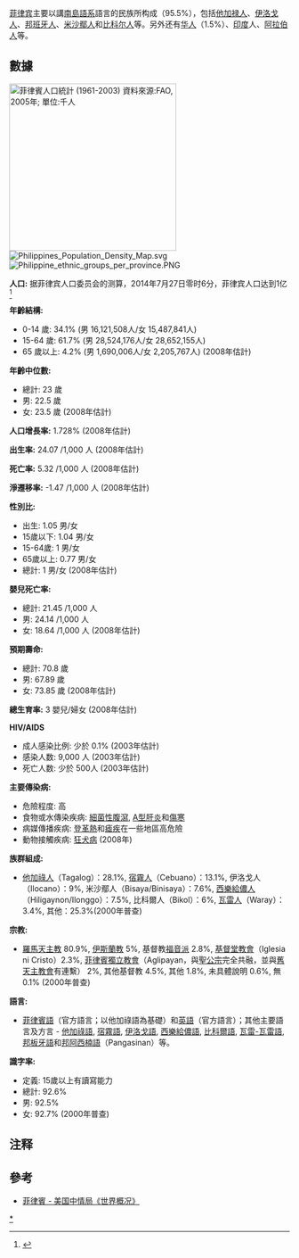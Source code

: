 [[菲律宾|菲律宾]]主要以講[[南島語系|南島語系]]語言的民族所构成（95.5%），包括[[他加禄人|他加禄人]]、[[伊洛戈人|伊洛戈人]]、[[邦班牙人|邦班牙人]]、[[米沙鄢人|米沙鄢人]]和[[比科尔人|比科尔人]]等。另外还有[[华人|华人]]（1.5%）、[[印度|印度]]人、[[阿拉伯人|阿拉伯人]]等。

== 數據 ==
[[File:Philippines-demography.png|thumb|300px|菲律賓人口統計 (1961-2003)<br>
資料來源:[[聯合國糧食及農業組織|FAO]], 2005年; 單位:千人]]
{{Historical populations
|title       = 歷回菲律賓人口普查
|type        = 
|align       = right
|width       = 15em
|footnote    = 
|source      = 菲律賓統計局<ref>{{cite web|url=http://www.nscb.gov.ph/secstat/d_popn.asp|title=Population of the Philippines Census Years 1799 to 2010|publisher=National Statistical Coordination Board|accessdate=27 June 2012|deadurl=yes|archiveurl=https://web.archive.org/web/20120704171010/http://www.nscb.gov.ph/secstat/d_popn.asp|archivedate=2012-07-04}}</ref>
|1877 |5567685
|1887 |5984727
|1903 |7635426
|1918 |10314310 
|1939 |16000303 
|1948 |19234182 
|1960 |27087685 
|1970 |36684486 
|1980 |48098460 
|1990 |60703206 
|[[2000年菲律賓人口普查|2000]] |76506928
|2010 |92337852
}}
[[File:Philippines_Population_Density_Map.svg|thumb]]
[[File:Philippine_ethnic_groups_per_province.PNG|thumb]]

'''人口:''' 据菲律宾人口委员会的测算，2014年7月27日零时6分，菲律宾人口达到1亿<ref>{{Cite web |url=http://news.sina.com.cn/w/2014-07-27/130030585860.shtml |title=菲律宾成第12个人口过亿国家 |accessdate=2014-07-27 |archive-date=2014-07-27 |archive-url=https://web.archive.org/web/20140727193305/http://news.sina.com.cn/w/2014-07-27/130030585860.shtml |dead-url=no }}</ref>

'''年齡結構:'''
*0-14 歲: 34.1% (男 16,121,508人/女 15,487,841人)
*15-64 歲: 61.7% (男 28,524,176人/女 28,652,155人)
*65 歲以上: 4.2% (男 1,690,006人/女 2,205,767人) (2008年估計)

'''年齡中位數:'''
*總計: 23 歲
*男: 22.5 歲
*女: 23.5 歲 (2008年估計)

'''人口增長率:''' 1.728% (2008年估計)

'''出生率:''' 24.07 /1,000 人 (2008年估計)

'''死亡率:''' 5.32 /1,000 人 (2008年估計)

'''淨遷移率:''' -1.47 /1,000 人 (2008年估計)

'''性別比:'''
* 出生: 1.05 男/女
* 15歲以下: 1.04 男/女
* 15-64歲: 1 男/女
* 65歲以上: 0.77 男/女
* 總計: 1 男/女 (2008年估計)

'''嬰兒死亡率:'''
*總計: 21.45 /1,000 人
*男: 24.14 /1,000 人
*女: 18.64 /1,000 人 (2008年估計)

'''預期壽命:'''
* 總計: 70.8 歲
* 男: 67.89 歲
* 女: 73.85 歲 (2008年估計)

'''總生育率:''' 3 嬰兒/婦女 (2008年估計)

'''HIV/AIDS'''
* 成人感染比例: 少於 0.1% (2003年估計)
* 感染人数: 9,000 人 (2003年估計)
* 死亡人数: 少於 500人 (2003年估計)

'''主要傳染病:'''
* 危險程度: 高 
* 食物或水傳染疾病: [[細菌性腹瀉|細菌性腹瀉]], [[A型肝炎|A型肝炎]]和[[傷寒|傷寒]]
* 病媒傳播疾病: [[登革熱|登革熱]]和[[瘧疾|瘧疾]]在一些地區高危險
* 動物接觸疾病: [[狂犬病|狂犬病]] (2008年)

'''族群組成:'''
* [[他加祿人|他加祿人]]（Tagalog）：28.1%, [[宿霧人|宿霧人]]（Cebuano）：13.1%, 伊洛戈人（Ilocano）：9%, 米沙鄢人（Bisaya/Binisaya）：7.6%, [[西樂給儂人|西樂給儂人]]（Hiligaynon/Ilonggo）：7.5%, 比科爾人（Bikol）：6%, [[瓦雷人|瓦雷人]]（Waray）：3.4%, 其他：25.3%(2000年普查)

'''宗教:'''
* [[羅馬天主教|羅馬天主教]] 80.9%, [[伊斯蘭教|伊斯蘭教]] 5%, 基督教[[福音派|福音派]] 2.8%, [[基督堂教會|基督堂教會]]（Iglesia ni Cristo）2.3%, [[菲律賓獨立教會|菲律賓獨立教會]]（Aglipayan，與[[聖公宗|聖公宗]]完全共融，並與[[舊天主教會|舊天主教會]]有連繫） 2%, 其他基督教 4.5%, 其他 1.8%, 未具體說明 0.6%, 無 0.1% (2000年普查)

'''語言:'''
* [[菲律賓語|菲律賓語]]（官方語言；以他加祿語為基礎）和[[英語|英語]]（官方語言）；其他主要語言及方言 - [[他加祿語|他加祿語]], [[宿霧語|宿霧語]], [[伊洛戈語|伊洛戈語]], [[西樂給儂語|西樂給儂語]], [[比科爾語|比科爾語]], [[瓦雷-瓦雷語|瓦雷-瓦雷語]], [[邦板牙語|邦板牙語]]和[[邦阿西楠語|邦阿西楠語]]（Pangasinan）等。

'''識字率:'''
* 定義: 15歲以上有讀寫能力
* 總計: 92.6%
* 男: 92.5%
* 女: 92.7% (2000年普查)

== 注释 ==

{{Reflist|2}}

== 參考 ==
* [https://www.cia.gov/library/publications/the-world-factbook/geos/rp.html 菲律賓 - 美国中情局《世界概况》] {{Wayback|url=https://www.cia.gov/library/publications/the-world-factbook/geos/rp.html |date=20150719222229 }}

{{亚洲题目|人口}}

[[Category:菲律宾人口|*]]